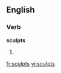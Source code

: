 ==English==

===Verb===
'''sculpts'''

# {{third-person singular of|[[sculpt]]}}

[[fr:sculpts]]
[[vi:sculpts]]